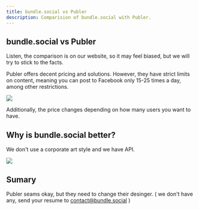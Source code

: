 ```yaml
---
title: bundle.social vs Publer
description: Comparision of bundle.social with Publer.
---
```


## bundle.social vs Publer

<Warning>
  Listen, the comparison is on our website, so it may feel biased, but we will
  try to stick to the facts.
</Warning>

Publer offers decent pricing and solutions. However, they have strict limits on content, meaning you can post to Facebook only 15-25 times a day, among other restrictions.

<Frame type='glass'>
  <img src='/images/comparison/001_publer.png' />
</Frame>

Additionally, the price changes depending on how many users you want to have.

## Why is bundle.social better?

We don't use a corporate art style and we have API.

<Frame type='glass'>
  <img src='/images/comparison/002_publer.jpg' />
</Frame>

## Sumary

Publer seams okay, but they need to change their desinger. ( we don't have any, send your resume to contact@bundle.social )

